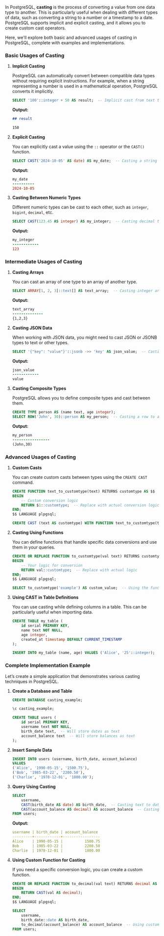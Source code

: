 In PostgreSQL, **casting** is the process of converting a value from one data type to another. This is particularly useful when dealing with different types of data, such as converting a string to a number or a timestamp to a date. PostgreSQL supports implicit and explicit casting, and it allows you to create custom cast operators.

Here, we'll explore both basic and advanced usages of casting in PostgreSQL, complete with examples and implementations.

### Basic Usages of Casting

1. **Implicit Casting**

   PostgreSQL can automatically convert between compatible data types without requiring explicit instructions. For example, when a string representing a number is used in a mathematical operation, PostgreSQL converts it implicitly.

   ```sql
   SELECT '100'::integer + 50 AS result;  -- Implicit cast from text to integer
   ```

   **Output:**

   ```markdown
   ## result

   150
   ```

2. **Explicit Casting**

   You can explicitly cast a value using the `::` operator or the `CAST()` function.

   ```sql
   SELECT CAST('2024-10-05' AS date) AS my_date;  -- Casting a string to a date
   ```

   **Output:**

   ```diff
   my_date
   ----------
   2024-10-05
   ```

3. **Casting Between Numeric Types**

   Different numeric types can be cast to each other, such as `integer`, `bigint`, `decimal`, etc.

   ```sql
   SELECT CAST(123.45 AS integer) AS my_integer;  -- Casting decimal to integer
   ```

   **Output:**

   ```diff
   my_integer
   ------------
   123
   ```

### Intermediate Usages of Casting

1. **Casting Arrays**

   You can cast an array of one type to an array of another type.

   ```sql
   SELECT ARRAY[1, 2, 3]::text[] AS text_array;  -- Casting integer array to text array
   ```

   **Output:**

   ```diff
   text_array
   --------------
   {1,2,3}
   ```

2. **Casting JSON Data**

   When working with JSON data, you might need to cast JSON or JSONB types to text or other types.

   ```sql
   SELECT '{"key": "value"}'::jsonb ->> 'key' AS json_value;  -- Casting JSONB to extract value
   ```

   **Output:**

   ```diff
   json_value
   ------------
   value
   ```

3. **Casting Composite Types**

   PostgreSQL allows you to define composite types and cast between them.

   ```sql
   CREATE TYPE person AS (name text, age integer);
   SELECT ROW('John', 30)::person AS my_person;  -- Casting a row to a composite type
   ```

   **Output:**

   ```diff
   my_person
   -----------------
   (John,30)
   ```

### Advanced Usages of Casting

1. **Custom Casts**

   You can create custom casts between types using the `CREATE CAST` command.

   ```sql
   CREATE FUNCTION text_to_customtype(text) RETURNS customtype AS $$
   BEGIN
       -- Custom conversion logic
       RETURN $1::customtype;  -- Replace with actual conversion logic
   END;
   $$ LANGUAGE plpgsql;

   CREATE CAST (text AS customtype) WITH FUNCTION text_to_customtype(text) AS IMPLICIT;
   ```

2. **Casting Using Functions**

   You can define functions that handle specific data conversions and use them in your queries.

   ```sql
   CREATE OR REPLACE FUNCTION to_customtype(val text) RETURNS customtype AS $$
   BEGIN
       -- Your logic for conversion
       RETURN val::customtype;  -- Replace with actual logic
   END;
   $$ LANGUAGE plpgsql;

   SELECT to_customtype('example') AS custom_value;  -- Using the function for casting
   ```

3. **Using CAST in Table Definitions**

   You can use casting while defining columns in a table. This can be particularly useful when importing data.

   ```sql
   CREATE TABLE my_table (
       id serial PRIMARY KEY,
       name text NOT NULL,
       age integer,
       created_at timestamp DEFAULT CURRENT_TIMESTAMP
   );

   INSERT INTO my_table (name, age) VALUES ('Alice', '25'::integer);
   ```

### Complete Implementation Example

Let’s create a simple application that demonstrates various casting techniques in PostgreSQL.

1. **Create a Database and Table**

   ```sql
   CREATE DATABASE casting_example;

   \c casting_example;

   CREATE TABLE users (
       id serial PRIMARY KEY,
       username text NOT NULL,
       birth_date text,  -- Will store dates as text
       account_balance text  -- Will store balances as text
   );
   ```

2. **Insert Sample Data**

   ```sql
   INSERT INTO users (username, birth_date, account_balance)
   VALUES
   ('Alice', '1990-05-15', '1500.75'),
   ('Bob', '1985-03-22', '2200.50'),
   ('Charlie', '1978-12-01', '1800.00');
   ```

3. **Query Using Casting**

   ```sql
   SELECT
       username,
       CAST(birth_date AS date) AS birth_date,  -- Casting text to date
       CAST(account_balance AS decimal) AS account_balance  -- Casting text to decimal
   FROM users;
   ```

   **Output:**

   ```yaml
   username | birth_date | account_balance
   ---------+------------+-----------------
   Alice    | 1990-05-15 |          1500.75
   Bob      | 1985-03-22 |          2200.50
   Charlie  | 1978-12-01 |          1800.00
   ```

4. **Using Custom Function for Casting**

   If you need a specific conversion logic, you can create a custom function.

   ```sql
   CREATE OR REPLACE FUNCTION to_decimal(val text) RETURNS decimal AS $$
   BEGIN
       RETURN CAST(val AS decimal);
   END;
   $$ LANGUAGE plpgsql;

   SELECT
       username,
       birth_date::date AS birth_date,
       to_decimal(account_balance) AS account_balance  -- Using custom function
   FROM users;
   ```
